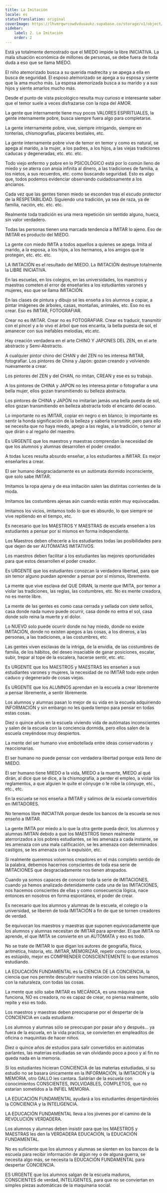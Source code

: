 ```yaml
---
title: La Imitación
locale: es
statusTranslation: original
coverImage: https://lhvmrqwrcowdvduuaukz.supabase.co/storage/v1/object/public/strapi-uploads/small_cover-educacion-fundamental.webp-2d51a7828a2b1309555be27f7e2a61a0.webp
sidebar:
    label: 2. La Imitación
    order: 2
---
```

Está ya totalmente demostrado que el MIEDO impide la libre INICIATIVA. La mala situación económica de millones de personas, se debe fuera de toda duda a eso que se llama MIEDO.

El niño atemorizado busca a su querida madrecita y se apega a ella en busca de seguridad. El esposo atemorizado se apega a su esposa y siente que la ama mucho más. La esposa atemorizada busca a su marido y a sus hijos y siente amarlos mucho más.

Desde el punto de vista psicológico resulta muy curioso e interesante saber que el temor suele a veces disfrazarse con la ropa del AMOR.

La gente que internamente tiene muy pocos VALORES ESPIRITUALES, la gente internamente pobre, busca siempre fuera algo para completarse.

La gente internamente pobre, vive, siempre intrigando, siempre en tonterías, chismografías, placeres bestiales, etc.

La gente internamente pobre vive de temor en temor y como es natural, se apega al marido, a la mujer, a los padres, a los hijos, a las viejas tradiciones caducas y degeneradas, etc. etc. etc.

Todo viejo enfermo y pobre en lo PSICOLÓGICO está por lo común lleno de miedo y se aterra con ansia infinita al dinero, a las tradiciones de familia, a los nietos, a sus recuerdos, etc. como buscando seguridad. Esto es algo que, todos podemos evidenciar observando cuidadosamente a los ancianos.

Cada vez que las gentes tienen miedo se esconden tras el escudo protector de la RESPETABILIDAD. Siguiendo una tradición, ya sea de raza, ya de familia, nación, etc. etc. etc.

Realmente toda tradición es una mera repetición sin sentido alguno, hueca, sin valor verdadero.

Todas las personas tienen una marcada tendencia a IMITAR lo ajeno. Eso de IMITAR es producto del MIEDO.

La gente con miedo IMITA a todos aquellos a quienes se apega. Imita al marido, a la esposa, a los hijos, a los hermanos, a los amigos que le protegen, etc. etc. etc.

LA IMITACIÓN es el resultado del MIEDO. La IMITACIÓN destruye totalmente la LIBRE INICIATIVA.

En las escuelas, en los colegios, en las universidades, los maestros y maestras cometen el error de enseñarles a los estudiantes varones y mujeres, eso que se llama IMITACIÓN.

En las clases de pintura y dibujo sé les enseña a los alumnos a copiar, a pintar imágenes de árboles, casas, montañas, animales, etc. Eso no es crear. Eso es IMITAR, FOTOGRAFIAR.

Crear no es IMITAR. Crear no es FOTOGRAFIAR. Crear es traducir, transmitir con el pincel y a lo vivo el árbol que nos encanta, la bella puesta de sol, el amanecer con sus inefables melodías, etc.etc.

Hay creación verdadera en el arte CHINO Y JAPONES DEL ZEN, en el arte abstracto y Semi-Abstracto.

A cualquier pintor chino del CHAN y del ZEN no les interesa IMITAR, fotografiar. Los pintores de China y Japón: gozan creando y volviendo nuevamente a crear.

Los pintores del ZEN y del CHAN, no imitan, CREAN y ese es su trabajo.

A los pintores de CHINA y JAPON no les interesa pintar o fotografiar a una bella mujer, ellos gozan transmitiendo su belleza abstracta.

Los pintores de CHINA y JAPÓN no imitarían jamás una bella puesta de sol, ellos gozan transmitiendo en belleza abstracta todo el encanto del ocaso.

Lo importante no es IMITAR, copiar en negro o en blanco; lo importante es sentir la honda significación de la belleza y saberla transmitir, pero para ello se necesita que no haya miedo, apego a las reglas, a la tradición, o temor al que dirán o al regaño del maestro.

Es URGENTE que los maestros y maestras comprendan la necesidad de que los alumnos y alumnas desarrollen el poder creador.

A todas luces resulta absurdo enseñar, a los estudiantes a IMITAR. Es mejor enseñarles a crear.

El ser humano desgraciadamente es un autómata dormido inconsciente, que solo sabe IMITAR.

Imitamos la ropa ajena y de esa imitación salen las distintas corrientes de la moda.

Imitamos las costumbres ajenas aún cuando estás estén muy equivocadas.

Imitamos los vicios, imitamos todo lo que es absurdo, lo que siempre se vive repitiendo en el tiempo, etc.

Es necesario que los MAESTROS Y MAESTRAS de escuela enseñen a los estudiantes a pensar por sí mismos en forma independiente.

Los Maestros deben ofrecerle a los estudiantes todas las posibilidades para que dejen de ser AUTÓMATAS IMITATIVOS.

Los maestros deben facilitar a los estudiantes las mejores oportunidades para que estos desarrollen el poder creador.

Es URGENTE que los estudiantes conozcan la verdadera libertad, para que sin temor alguno puedan aprender a pensar por sí mismos, libremente.

La mente que vive esclava del QUE DIRAN, la mente que IMITA, por temor a violar las tradiciones, las reglas, las costumbres, etc. No es mente creadora, no es mente libre.

La mente de las gentes es como casa cerrada y sellada con siete sellos, casa donde nada nuevo puede ocurrir, casa donde no entra el sol, casa donde solo reina la muerte y el dolor.

Lo NUEVO solo puede ocurrir donde no hay miedo, donde no existe IMITACIÓN, donde no existen apegos a las cosas, a los dineros, a las personas, a las tradiciones, a las costumbres, etc.

Las gentes viven esclavas de la intriga, de la envidia, de las costumbres de familia, de los hábitos, del deseo insaciable de ganar posiciones, escalar, subir, trepar al tope de la escalera, hacerse sentir, etc. etc.

Es URGENTE que los MAESTROS y MAESTRAS les enseñen a sus estudiantes varones y mujeres, la necesidad de no IMITAR todo este orden caduco y degenerado de cosas viejas.

Es URGENTE que los ALUMNOS aprendan en la escuela a crear libremente a pensar libremente, a sentir libremente.

Los alumnos y alumnas pasan lo mejor de su vida en la escuela adquiriendo INFORMACIÓN y sin embargo no les queda tiempo para pensar en todas estas cosas.

Diez o quince años en la escuela viviendo vida de autómatas inconscientes y salen de la escuela con la conciencia dormida, pero ellos salen de la escuela creyéndose muy despiertos.

La mente del ser humano vive embotellada entre ideas conservadoras y reaccionarias.

El ser humano no puede pensar con verdadera libertad porque está lleno de MIEDO.

El ser humano tiene MIEDO a la vida, MIEDO a la muerte, MIEDO al qué dirán, al dice que se dice, a la chismografía, a perder el empleo, a violar los reglamentos, a que alguien le quite el cónyuge o le robe la cónyuge, etc., etc., etc.

En la escuela se nos enseña a IMITAR y salimos de la escuela convertidos en IMITADORES.

No tenemos libre INICIATIVA porque desde los bancos de la escuela se nos enseñó a IMITAR.

La gente IMITA por miedo a lo que la otra gente pueda decir, los alumnos y alumnas IMITAN debido a que los MAESTROS tienen realmente aterrorizados a los pobres estudiantes, se les amenaza a cada instante, se les amenaza con una mala calificación, se les amenaza con determinados castigos, se les amenaza con la expulsión, etc.

Si realmente queremos volvernos creadores en el más completo sentido de la palabra, debemos hacernos conscientes de toda esa serie de IMITACIONES que desgraciadamente nos tienen atrapados.

Cuando ya somos capaces de conocer toda la serie de IMITACIONES, cuando ya hemos analizado detenidamente cada una de las IMITACIONES, nos hacemos conscientes de ellas y como consecuencia lógica, nace entonces en nosotros en forma espontánea, el poder de crear.

Es necesario que los alumnos y alumnas de la escuela, el colegio o la universidad, se liberen de toda IMITACIÓN a fin de que se tornen creadores de verdad.

Se equivocan los maestros y maestras que suponen equivocadamente que los alumnos y alumnas necesitan de IMITAR para aprender. El que IMITA no aprende, el que IMITA se convierte en un AUTÓMATA y eso es todo.

No se trate de IMITAR lo que digan los autores de geografía, física, aritmética, historia, etc. IMITAR, MEMORIZAR, repetir como cotorros o loros, es estúpido, mejor es COMPRENDER CONSCIENTEMENTE lo que estamos estudiando.

LA EDUCACIÓN FUNDAMENTAL es la CIENCIA DE LA CONCIENCIA, la ciencia que nos permite descubrir nuestra relación con los seres humanos, con la naturaleza, con todas las cosas.

La mente que sólo sabe IMITAR es MECÁNICA, es una máquina que funciona, NO es creadora, no es capaz de crear, no piensa realmente, sólo repite y eso es todo.

Los maestros y maestras deben preocuparse por el despertar de la CONCIENCIA en cada estudiante.

Los alumnos y alumnas sólo se preocupan por pasar año y después… ya fuera de la escuela, en la vida practica, se convierten en empleaditos de oficina o maquinitas de hacer niños.

Diez o quince años de estudios para salir convertidos en autómatas parlantes, las materias estudiadas se van olvidando poco a poco y al fin no queda nada en la memoria.

Si los estudiantes hicieran CONCIENCIA de las materias estudiadas, si su estudio no se basara únicamente en la INFORMACIÓN, la IMITACION y la MEMORIA, otro GALLO les cantara. Saldrían de la escuela con conocimientos CONSCIENTES, INOLVIDABLES, COMPLETOS, que no estarían sometidos a la INFIEL MEMORIA.

LA EDUCACIÓN FUNDAMENTAL ayudará a los estudiantes despertándoles la CONCIENCIA y la INTELIGENCIA.

LA EDUCACIÓN FUNDAMENTAL lleva a los jóvenes por el camino de la REVOLUCIÓN VERDADERA.

Los alumnos y alumnas deben insistir para que los MAESTROS y MAESTRAS les den la VERDADERA EDUCACIÓN, la EDUCACIÓN FUNDAMENTAL.

No es suficiente que los alumnos y alumnas se sienten en los bancos de la escuela para recibir información de algún rey o de alguna guerra, se necesita algo más, se necesita la EDUCACIÓN FUNDAMENTAL para despertar CONCIENCIA.

ES URGENTE que los alumnos salgan de la escuela maduros, CONSCIENTES de verdad, INTELIGENTES, para que no se conviertan en simples piezas automáticas de la maquinaria social.

